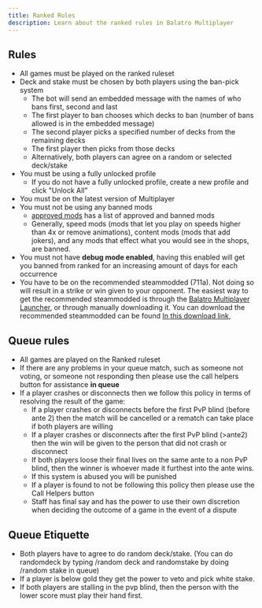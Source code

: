 ```yaml
---
title: Ranked Rules
description: Learn about the ranked rules in Balatro Multiplayer
---
```


## Rules

- All games must be played on the ranked ruleset
- Deck and stake must be chosen by both players using the ban-pick system
    - The bot will send an embedded message with the names of who bans first, second and last
    - The first player to ban chooses which decks to ban (number of bans allowed is in the embedded message)
    - The second player picks a specified number of decks from the remaining decks
    - The first player then picks from those decks
    - Alternatively, both players can agree on a random or selected deck/stake
- You must be using a fully unlocked profile
    - If you do not have a fully unlocked profile, create a new profile and click "Unlock All"
- You must be on the latest version of Multiplayer
- You must not be using any banned mods
    - [⁠approved mods](https://docs.google.com/spreadsheets/d/1o3vC0V6I71ooukutwkLbqZJO8yE1bavdfWs-ztUsF4Y/edit?gid=0#gid=0) has a list of approved and banned mods
    - Generally, speed mods (mods that let you play on speeds higher than 4x or remove animations), content mods (mods that add jokers), and any mods that effect what you would see in the shops, are banned.
- You must not have **debug mode enabled**, having this enabled will get you banned from ranked for an increasing amount of days for each occurrence
- You have to be on the recommended steammodded (711a). Not doing so will result in a strike or win given to your opponent. The easiest way to get the recommended steammodded is through the [Balatro Multiplayer Launcher](https://balatromp.com/docs/getting-started/installation), or through manually downloading it.
You can download the recommended steammodded can be found [In this download link,](https://github.com/Steamodded/smods/archive/refs/tags/1.0.0-beta-0711a.zip)

## Queue rules

- All games are played on the Ranked ruleset
- If there are any problems in your queue match, such as someone not voting, or someone not responding then please use the call helpers button for assistance **in queue**
- If a player crashes or disconnects then we follow this policy in terms of resolving the result of the game:
    - If a player crashes or disconnects before the first PvP blind (before ante 2) then the match will be cancelled or a rematch can take place if both players are willing
    - If a player crashes or disconnects after the first PvP blind (>ante2) then the win will be given to the person that did not crash or disconnect
    - If both players loose their final lives on the same ante to a non PvP blind, then the winner is whoever made it furthest into the ante wins.
    - If this system is abused you will be punished
    - If a player is found to not be following this policy then please use the Call Helpers button
    - Staff has final say and has the power to use their own discretion when deciding the outcome of a game in the event of a dispute


## Queue Etiquette
- Both players have to agree to do random deck/stake. (You can do randomdeck by typing /random deck and randomstake by doing /random stake in queue)
- If a player is below gold they get the power to veto and pick white stake.
- If both players are stalling in the pvp blind, then the person with the lower score must play their hand first.